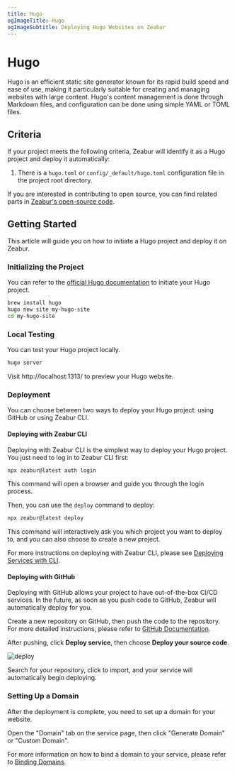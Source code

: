 ```yaml
---
title: Hugo
ogImageTitle: Hugo
ogImageSubtitle: Deploying Hugo Websites on Zeabur
---
```


# Hugo

Hugo is an efficient static site generator known for its rapid build speed and ease of use, making it particularly suitable for creating and managing websites with large content. Hugo's content management is done through Markdown files, and configuration can be done using simple YAML or TOML files.

## Criteria

If your project meets the following criteria, Zeabur will identify it as a Hugo project and deploy it automatically:

1. There is a `hugo.toml` or `config/_default/hugo.toml` configuration file in the project root directory.

If you are interested in contributing to open source, you can find related parts in [Zeabur's open-source code](https://github.com/zeabur).

## Getting Started

This article will guide you on how to initiate a Hugo project and deploy it on Zeabur.

### Initializing the Project

You can refer to the [official Hugo documentation](https://gohugo.io/getting-started/) to initiate your Hugo project.

```bash
brew install hugo
hugo new site my-hugo-site
cd my-hugo-site
```

### Local Testing

You can test your Hugo project locally.

```bash
hugo server
```

Visit http://localhost:1313/ to preview your Hugo website.

### Deployment

You can choose between two ways to deploy your Hugo project: using GitHub or using Zeabur CLI.

#### Deploying with Zeabur CLI

Deploying with Zeabur CLI is the simplest way to deploy your Hugo project. You just need to log in to Zeabur CLI first:

```bash
npx zeabur@latest auth login
```

This command will open a browser and guide you through the login process.

Then, you can use the `deploy` command to deploy:

```bash
npx zeabur@latest deploy
```

This command will interactively ask you which project you want to deploy to, and you can also choose to create a new project.

For more instructions on deploying with Zeabur CLI, please see [Deploying Services with CLI](/deploy/deploy-in-cli).

#### Deploying with GitHub

Deploying with GitHub allows your project to have out-of-the-box CI/CD services. In the future, as soon as you push code to GitHub, Zeabur will automatically deploy for you.

Create a new repository on GitHub, then push the code to the repository. For more detailed instructions, please refer to [GitHub Documentation](https://docs.github.com/en/github/importing-your-projects-to-github/adding-an-existing-project-to-github-using-the-command-line).

After pushing, click **Deploy service**, then choose **Deploy your source code**.

![deploy](/deploy/common/select-service.en-US.png)

Search for your repository, click to import, and your service will automatically begin deploying.

### Setting Up a Domain

After the deployment is complete, you need to set up a domain for your website.

Open the "Domain" tab on the service page, then click "Generate Domain" or "Custom Domain".

For more information on how to bind a domain to your service, please refer to [Binding Domains](/deploy/domain-binding).
